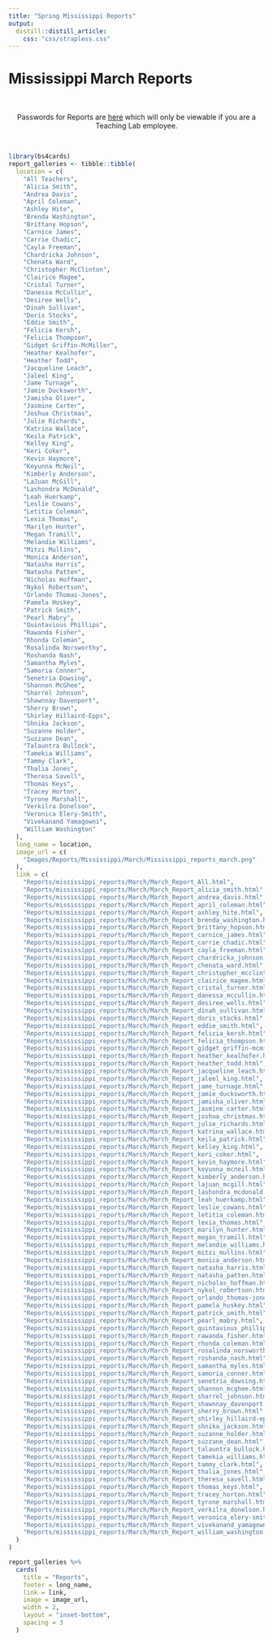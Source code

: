 ```yaml
---
title: "Spring Mississippi Reports"
output: 
  distill::distill_article:
    css: "css/strapless.css"
---
```


# Mississippi March Reports

<br>

<center> Passwords for Reports are [here](https://docs.google.com/spreadsheets/d/1eAUdWEzc0R7WzpztOvutRp2FYDtpks37LSFV8sq8ezg/edit?usp=sharing) which will only be viewable if you are a Teaching Lab employee. </center>

<br>

```r
library(bs4cards)
report_galleries <- tibble::tibble(
  location = c(
    "All Teachers",
    "Alicia Smith",
    "Andrea Davis",
    "April Coleman",
    "Ashley Hite",
    "Brenda Washington",
    "Brittany Hopson",
    "Carnice James",
    "Carrie Chadic",
    "Cayla Freeman",
    "Chardricka Johnson",
    "Chenata Ward",
    "Christopher McClinton",
    "Clairice Magee",
    "Cristal Turner",
    "Danessa McCullin",
    "Desiree Wells",
    "Dinah Sullivan",
    "Doris Stocks",
    "Eddie Smith",
    "Felicia Kersh",
    "Felicia Thompson",
    "Gidget Griffin-McMiller",
    "Heather Kealhofer",
    "Heather Todd",
    "Jacqueline Leach",
    "Jaleel King",
    "Jame Turnage",
    "Jamie Ducksworth",
    "Jamisha Oliver",
    "Jasmine Carter",
    "Joshua Christmas",
    "Julie Richards",
    "Katrina Wallace",
    "Keila Patrick",
    "Kelley King",
    "Keri Coker",
    "Kevin Haymore",
    "Keyunna McNeil",
    "Kimberly Anderson",
    "LaJuan McGill",
    "Lashondra McDonald",
    "Leah Huerkamp",
    "Leslie Cowans",
    "Letitia Coleman",
    "Lexia Thomas",
    "Marilyn Hunter",
    "Megan Tramill",
    "Melandie Williams",
    "Mitzi Mullins",
    "Monica Anderson",
    "Natasha Harris",
    "Natasha Patten",
    "Nicholas Hoffman",
    "Nykol Robertson",
    "Orlando Thomas-Jones",
    "Pamela Huskey",
    "Patrick Smith",
    "Pearl Mabry",
    "Quintavious Phillips",
    "Rawanda Fisher",
    "Rhonda Coleman",
    "Rosalinda Norsworthy",
    "Roshanda Nash",
    "Samantha Myles",
    "Samoria Conner",
    "Senetria Dowsing",
    "Shannon McGhee",
    "Sharrel Johnson",
    "Shawnnay Davenport",
    "Sherry Brown",
    "Shirley Hillaird-Epps",
    "Shnika Jackson",
    "Suzanne Holder",
    "Suzzane Dean",
    "Talauntra Bullock",
    "Tamekia Williams",
    "Tammy Clark",
    "Thalia Jones",
    "Theresa Savell",
    "Thomas Keys",
    "Tracey Horton",
    "Tyrone Marshall",
    "Verkilra Donelson",
    "Veronica Elery-Smith",
    "Vivekanand Yamagowni",
    "William Washington"
  ),
  long_name = location,
  image_url = c(
    "Images/Reports/Mississippi/March/Mississippi_reports_march.png"
  ),
  link = c(
    "Reports/mississippi_reports/March/March_Report_All.html",
    "Reports/mississippi_reports/March/March_Report_alicia_smith.html",
    "Reports/mississippi_reports/March/March_Report_andrea_davis.html",
    "Reports/mississippi_reports/March/March_Report_april_coleman.html",
    "Reports/mississippi_reports/March/March_Report_ashley_hite.html",
    "Reports/mississippi_reports/March/March_Report_brenda_washington.html",
    "Reports/mississippi_reports/March/March_Report_brittany_hopson.html",
    "Reports/mississippi_reports/March/March_Report_carnice_james.html",
    "Reports/mississippi_reports/March/March_Report_carrie_chadic.html",
    "Reports/mississippi_reports/March/March_Report_cayla_freeman.html",
    "Reports/mississippi_reports/March/March_Report_chardricka_johnson.html",
    "Reports/mississippi_reports/March/March_Report_chenata_ward.html",
    "Reports/mississippi_reports/March/March_Report_christopher_mcclinton.html",
    "Reports/mississippi_reports/March/March_Report_clairice_magee.html",
    "Reports/mississippi_reports/March/March_Report_cristal_turner.html",
    "Reports/mississippi_reports/March/March_Report_danessa_mccullin.html",
    "Reports/mississippi_reports/March/March_Report_desiree_wells.html",
    "Reports/mississippi_reports/March/March_Report_dinah_sullivan.html",
    "Reports/mississippi_reports/March/March_Report_doris_stocks.html",
    "Reports/mississippi_reports/March/March_Report_eddie_smith.html",
    "Reports/mississippi_reports/March/March_Report_felicia_kersh.html",
    "Reports/mississippi_reports/March/March_Report_felicia_thompson.html",
    "Reports/mississippi_reports/March/March_Report_gidget_griffin-mcmiller.html",
    "Reports/mississippi_reports/March/March_Report_heather_kealhofer.html",
    "Reports/mississippi_reports/March/March_Report_heather_todd.html",
    "Reports/mississippi_reports/March/March_Report_jacqueline_leach.html",
    "Reports/mississippi_reports/March/March_Report_jaleel_king.html",
    "Reports/mississippi_reports/March/March_Report_jame_turnage.html",
    "Reports/mississippi_reports/March/March_Report_jamie_ducksworth.html",
    "Reports/mississippi_reports/March/March_Report_jamisha_oliver.html",
    "Reports/mississippi_reports/March/March_Report_jasmine_carter.html",
    "Reports/mississippi_reports/March/March_Report_joshua_christmas.html",
    "Reports/mississippi_reports/March/March_Report_julie_richards.html",
    "Reports/mississippi_reports/March/March_Report_katrina_wallace.html",
    "Reports/mississippi_reports/March/March_Report_keila_patrick.html",
    "Reports/mississippi_reports/March/March_Report_kelley_king.html",
    "Reports/mississippi_reports/March/March_Report_keri_coker.html",
    "Reports/mississippi_reports/March/March_Report_kevin_haymore.html",
    "Reports/mississippi_reports/March/March_Report_keyunna_mcneil.html",
    "Reports/mississippi_reports/March/March_Report_kimberly_anderson.html",
    "Reports/mississippi_reports/March/March_Report_lajuan_mcgill.html",
    "Reports/mississippi_reports/March/March_Report_lashondra_mcdonald.html",
    "Reports/mississippi_reports/March/March_Report_leah_huerkamp.html",
    "Reports/mississippi_reports/March/March_Report_leslie_cowans.html",
    "Reports/mississippi_reports/March/March_Report_letitia_coleman.html",
    "Reports/mississippi_reports/March/March_Report_lexia_thomas.html",
    "Reports/mississippi_reports/March/March_Report_marilyn_hunter.html",
    "Reports/mississippi_reports/March/March_Report_megan_tramill.html",
    "Reports/mississippi_reports/March/March_Report_melandie_williams.html",
    "Reports/mississippi_reports/March/March_Report_mitzi_mullins.html",
    "Reports/mississippi_reports/March/March_Report_monica_anderson.html",
    "Reports/mississippi_reports/March/March_Report_natasha_harris.html",
    "Reports/mississippi_reports/March/March_Report_natasha_patten.html",
    "Reports/mississippi_reports/March/March_Report_nicholas_hoffman.html",
    "Reports/mississippi_reports/March/March_Report_nykol_robertson.html",
    "Reports/mississippi_reports/March/March_Report_orlando_thomas-jones.html",
    "Reports/mississippi_reports/March/March_Report_pamela_huskey.html",
    "Reports/mississippi_reports/March/March_Report_patrick_smith.html",
    "Reports/mississippi_reports/March/March_Report_pearl_mabry.html",
    "Reports/mississippi_reports/March/March_Report_quintavious_phillips.html",
    "Reports/mississippi_reports/March/March_Report_rawanda_fisher.html",
    "Reports/mississippi_reports/March/March_Report_rhonda_coleman.html",
    "Reports/mississippi_reports/March/March_Report_rosalinda_norsworthy.html",
    "Reports/mississippi_reports/March/March_Report_roshanda_nash.html",
    "Reports/mississippi_reports/March/March_Report_samantha_myles.html",
    "Reports/mississippi_reports/March/March_Report_samoria_conner.html",
    "Reports/mississippi_reports/March/March_Report_senetria_dowsing.html",
    "Reports/mississippi_reports/March/March_Report_shannon_mcghee.html",
    "Reports/mississippi_reports/March/March_Report_sharrel_johnson.html",
    "Reports/mississippi_reports/March/March_Report_shawnnay_davenport.html",
    "Reports/mississippi_reports/March/March_Report_sherry_brown.html",
    "Reports/mississippi_reports/March/March_Report_shirley_hillaird-epps.html",
    "Reports/mississippi_reports/March/March_Report_shnika_jackson.html",
    "Reports/mississippi_reports/March/March_Report_suzanne_holder.html",
    "Reports/mississippi_reports/March/March_Report_suzzane_dean.html",
    "Reports/mississippi_reports/March/March_Report_talauntra_bullock.html",
    "Reports/mississippi_reports/March/March_Report_tamekia_williams.html",
    "Reports/mississippi_reports/March/March_Report_tammy_clark.html",
    "Reports/mississippi_reports/March/March_Report_thalia_jones.html",
    "Reports/mississippi_reports/March/March_Report_theresa_savell.html",
    "Reports/mississippi_reports/March/March_Report_thomas_keys.html",
    "Reports/mississippi_reports/March/March_Report_tracey_horton.html",
    "Reports/mississippi_reports/March/March_Report_tyrone_marshall.html",
    "Reports/mississippi_reports/March/March_Report_verkilra_donelson.html",
    "Reports/mississippi_reports/March/March_Report_veronica_elery-smith.html",
    "Reports/mississippi_reports/March/March_Report_vivekanand_yamagowni.html",
    "Reports/mississippi_reports/March/March_Report_william_washington.html"
  )
)

report_galleries %>%
  cards(
    title = "Reports",
    footer = long_name,
    link = link,
    image = image_url,
    width = 2,
    layout = "inset-bottom",
    spacing = 3
  )
```
